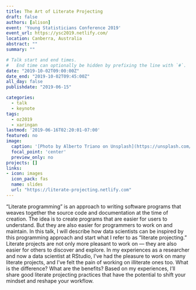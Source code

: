 ```yaml
---
title: The Art of Literate Projecting
draft: false
authors: [alison]
event: 'Young Statisticians Conference 2019'
event_url: https://ysc2019.netlify.com/
location: Canberra, Australia
abstract: ""
summary: ""

# Talk start and end times.
#   End time can optionally be hidden by prefixing the line with `#`.
date: "2019-10-02T09:00:00Z"
date_end: "2019-10-02T09:45:00Z"
all_day: false
publishdate: "2019-06-15"

categories:
  - talk
  - keynote
tags:
  - oz2019
  - xaringan
lastmod: '2019-06-16T02:20:01-07:00'
featured: no
image:
  caption: '[Photo by Alberto Triano on Unsplash](https://unsplash.com/photos/rL7BHmjUV50)'
  focal_point: 'center'
  preview_only: no
projects: []
links:
- icon: images
  icon_pack: fas
  name: slides
  url: "https://literate-projecting.netlify.com"
---
```


"Literate programming" is an approach to writing software programs that weaves together the source code and documentation at the time of creation. The idea is to create programs that are easier for users to understand. But they are also easier for programmers to work on and maintain. In this talk, I will describe how data scientists can be inspired by this programming approach and start what I refer to as "literate projecting." Literate projects are not only more pleasant to work on &mdash; they are also easier for others to discover and explore. In my experiences as a researcher and now a data scientist at RStudio, I've had the pleasure to work on many literate projects, and I've felt the pain of working on illiterate ones too. What is the difference? What are the benefits? Based on my experiences, I'll share good literate projecting practices that have the potential to shift your mindset and reshape your workflow.
